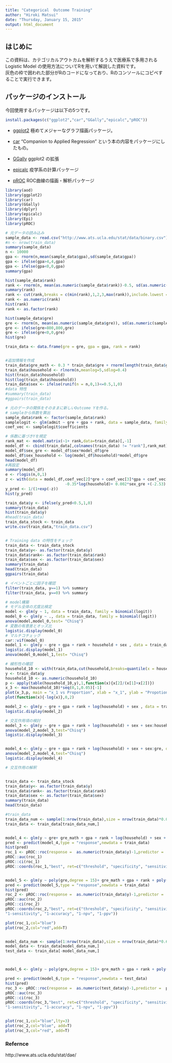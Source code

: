 ```yaml
---
title: "Categorical  Outcome Training"
author: "Hiroki Matsui"
date: "Thursday, January 15, 2015"
output: html_document
---
```


## はじめに
この資料は、カテゴリカルアウトカムを解析するうえで医療系で多用されるLogistic Model の使用方法についてRを用いて解説した資料です。  
灰色の枠で囲われた部分がRのコードになっており、Rのコンソールにコピペすることで実行できます。  

## パッケージのインストール
今回使用するパッケージは以下の5つです。

```r
install.packages(c("ggplot2","car","GGally","epicalc","pROC"))
```
  
- <a href="http://cran.r-project.org/web/packages/ggplot2/index.html">ggplot2</a>
  極めてメジャーなグラフ描画パッケージ。
  
- <a href = "http://cran.r-project.org/web/packages/car/index.html">car</a>
  "Companion to Applied Regression” という本の内容をパッケージにしたもの。
  
- <a href = "http://cran.r-project.org/web/packages/GGally/index.html">GGally</a>
  ggplot2 の拡張
  
- <a href = "http://cran.r-project.org/web/packages/epicalc/index.html">epicalc</a>
  疫学系の計算パッケージ
  
- <a href = "http://cran.r-project.org/web/packages/pROC/index.html">pROC</a>
  ROC曲線の描画・解析パッケージ


```r

library(aod)
library(ggplot2)
library(car)
library(GGally)
library(dplyr)
library(epicalc)
library(Epi)
library(pROC)

```



```r
# 元データの読み込み
sample_data <- read.csv("http://www.ats.ucla.edu/stat/data/binary.csv")
#n <- nrow(train_data)
summary(sample_data)
n <- 10000
gpa <- rnorm(n,mean(sample_data$gpa),sd(sample_data$gpa))
gpa <- ifelse(gpa>4,4,gpa)
gpa <- ifelse(gpa<0,0,gpa)
summary(gpa)

hist(sample_data$rank)
rank <- rnorm(n, mean(as.numeric(sample_data$rank))-0.5, sd(as.numeric(sample_data$rank)))
summary(rank)
rank <- cut(rank,breaks = c(min(rank),1,2,3,max(rank)),include.lowest = T,right = T)
rank <- as.numeric(rank)
hist(rank)
rank <- as.factor(rank)

hist(sample_data$gre)
gre <- rnorm(n, mean(as.numeric(sample_data$gre)), sd(as.numeric(sample_data$gre)))
gre <- ifelse(gre>800,800,gre)
gre <- ifelse(gre<0,0,gre)
hist(gre)

train_data <- data.frame(gre = gre, gpa = gpa, rank = rank)


#追加情報を作成
train_data$gre_math <- 0.3 * train_data$gre + rnorm(length(train_data$gre),0,10)
train_data$household <- rlnorm(n,meanlog=5,sdlog=0.4)
hist(train_data$household)
hist(log(train_data$household))
train_data$sex <- ifelse(runif(n = n,0,1)<=0.5,1,0)
#data 特性
#summary(train_data)
#ggpairs(train_data)

# 元のデータの関係をそのままに新しいOutcome Yを作る。
# sampleから係数を算出
sample_data$rank <- factor(sample_data$rank)
samplelogit <- glm(admit ~ gre + gpa + rank, data = sample_data, family = "binomial")
coef_vec <- samplelogit$coefficients

# 係数に基づきYを規定
rank_mat <- model.matrix(~1+ rank,data=train_data)[,-1]
model_df <- cbind(train_data[,colnames(train_data) != "rank"],rank_mat)
model_df$sex_gre <- model_df$sex*model_df$gre
model_df$sex_household <- log(model_df$household)*model_df$gre
head(model_df)
#再設定
summary(model_df)
e <- rlogis(n,0,1)
z <- with(data = model_df,coef_vec[2]*gre + coef_vec[3]*gpa + coef_vec[4]*rank2 + coef_vec[5]*rank3 + coef_vec[6]*rank4
                          -0.35*log(household)+ 0.002*sex_gre +(-2.53) * sex + e)
y_pred <- 1/(1+exp(-z))
hist(y_pred)

train_data$y <- ifelse(y_pred<0.5,1,0)
summary(train_data)
hist(train_data$y)
#head(train_data)
train_data_stock <- train_data
write.csv(train_data,"train_data.csv")



```


```r
# Training data の特性をチェック
train_data <- train_data_stock
train_data$y<- as.factor(train_data$y)
train_data$rank<- as.factor(train_data$rank)
train_data$sex <- as.factor(train_data$sex)
summary(train_data)
head(train_data)
ggpairs(train_data)

# イベントごとに因子を確認
filter(train_data, y==1) %>% summary
filter(train_data, y==0) %>% summary

# model構築
# モデル全体の尤度比検定
model <- glm(y ~ 1, data = train_data, family = binomial(logit))
model_0 <- glm(y ~ ., data = train_data, family = binomial(logit))
anova(model,model_0,test= "Chisq")
# 変数の有意差とオッズ比
logistic.display(model_0)
# マルチコチェック
car::vif(model_0)
model_1 <- glm(y ~ gre + gpa + rank + household + sex , data = train_data, family = binomial(logit))
logistic.display(model_1)
anova(model_0,model_1,test= "Chisq")

# 線形性の確認
household_10 <- with(train_data,cut(household,breaks=quantile(x = household,probs = seq(0,1,0.05)),include.lowest = T))
y <- train_data$y
household_10 <- as.numeric(household_10)
p <- apply(table(household_10,y),1,function(x){x[2]/(x[1]+x[2])})
x_3 <- max(household_10)*seq(0,1,0.05)[-1]
plot(x_3,p, main = "x_1 vs Proportion", xlab = "x_1", ylab = "Propotion")
plot(function(x){-log(x)},0,2)

model_2 <- glm(y ~ gre + gpa + rank + log(household) + sex , data = train_data, family = binomial(logit))
logistic.display(model_2)

# 交互作用項の検討
model_3 <- glm(y ~ gre + gpa + rank + log(household) + sex + sex:household, data = train_data, family = binomial(logit))
anova(model_2,model_3,test="Chisq")
logistic.display(model_3)


model_4 <- glm(y ~ gre + gpa + rank + log(household) + sex + sex:gre, data = train_data, family = binomial(logit))
anova(model_2,model_4,test="Chisq")
logistic.display(model_4)

# 交互作用の解釈



```


```r
train_data <- train_data_stock
train_data$y<- as.factor(train_data$y)
train_data$rank<- as.factor(train_data$rank)
train_data$sex <- as.factor(train_data$sex)
summary(train_data)
head(train_data)

#train_data
train_data_num <- sample(1:nrow(train_data),size = nrow(train_data)*0.08)
train_data <- train_data[train_data_num,]


model_4 <- glm(y ~ gre+ gre_math + gpa + rank + log(household) + sex + sex:gre + sex:log(household) + rank:gre +rank:log(household), data = train_data, family = binomial(logit))
pred <- predict(model_4,type = "response",newdata = train_data)
hist(pred)
roc_1 <- pROC::roc(response =  as.numeric(train_data$y)-1,predictor =  pred)
pROC::auc(roc_1)
pROC::ci(roc_1)
pROC::coords(roc_1,"best", ret=c("threshold", "specificity", "sensitivity","accuracy","tn", "tp", "fn", "fp", "npv", "ppv", "1-specificity","1-sensitivity", "1-accuracy", "1-npv", "1-ppv"))


model_5 <- glm(y ~ poly(gre,degree = 15)+ gre_math + gpa + rank + poly(log(household),15) + sex + sex:gre + sex:log(household) + rank:gre +rank:log(household) , data = train_data, family = binomial(logit))
pred <- predict(model_5,type = "response",newdata = train_data)
hist(pred)
roc_2 <- pROC::roc(response =  as.numeric(train_data$y)-1,predictor =  pred)
pROC::auc(roc_2)
pROC::ci(roc_2)
pROC::coords(roc_2,"best", ret=c("threshold", "specificity", "sensitivity", "accuracy","tn", "tp", "fn", "fp", "npv", "ppv", "1-specificity",
"1-sensitivity", "1-accuracy", "1-npv", "1-ppv"))

plot(roc_1,col="blue")
plot(roc_2,col="red",add=T)


model_data_num <- sample(1:nrow(train_data),size = nrow(train_data)*0.6)
model_data <- train_data[model_data_num,]
test_data <- train_data[-model_data_num,]



model_6 <- glm(y ~ poly(gre,degree = 15)+ gre_math + gpa + rank + poly(log(household),15) + sex + sex:gre + sex:log(household) + rank:gre +rank:log(household), data = model_data, family = binomial(logit))

pred <- predict(model_6,type = "response",newdata = test_data)
hist(pred)
roc_3 <- pROC::roc(response =  as.numeric(test_data$y)-1,predictor =  pred)
pROC::auc(roc_3)
pROC::ci(roc_3)
pROC::coords(roc_3,"best", ret=c("threshold", "specificity", "sensitivity", "accuracy","tn", "tp", "fn", "fp", "npv", "ppv", "1-specificity",
"1-sensitivity", "1-accuracy", "1-npv", "1-ppv"))


plot(roc_1,col="blue",lty=3)
plot(roc_2,col="blue", add=T)
plot(roc_3,col="red", add=T)

```


### Refernce
http://www.ats.ucla.edu/stat/dae/